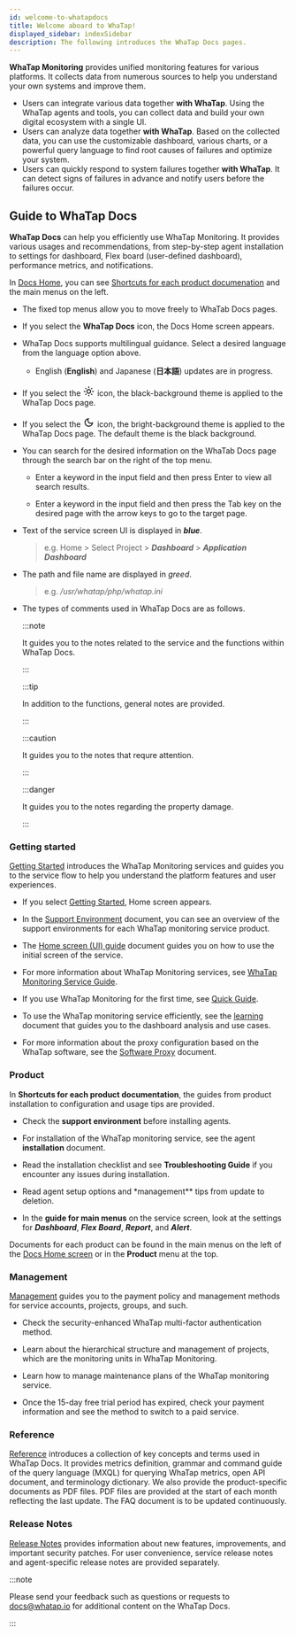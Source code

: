 ```yaml
---
id: welcome-to-whatapdocs
title: Welcome aboard to WhaTap!
displayed_sidebar: indexSidebar
description: The following introduces the WhaTap Docs pages.
---
```


**WhaTap Monitoring** provides unified monitoring features for various platforms. It collects data from numerous sources to help you understand your own systems and improve them. 

-   Users can integrate various data together **with WhaTap**. Using the WhaTap agents and tools, you can collect data and build your own digital ecosystem with a single UI. 
-   Users can analyze data together **with WhaTap**. Based on the collected data, you can use the customizable dashboard, various charts, or a powerful query language to find root causes of failures and optimize your system.
-   Users can quickly respond to system failures together **with WhaTap**. It can detect signs of failures in advance and notify users before the failures occur.

## Guide to WhaTap Docs

**WhaTap Docs** can help you efficiently use WhaTap Monitoring. It provides various usages and recommendations, from step-by-step agent installation to settings for dashboard, Flex board (user-defined dashboard), performance metrics, and notifications.  

In [Docs Home](./), you can see [Shortcuts for each product documenation](./#shortcut-product) and the main menus on the left. 

<ImgLang img='whatap-docs-upper.svg' desc=''/>

-   The fixed top menus allow you to move freely to WhaTab Docs pages. 

-   If you select the **WhaTap Docs** icon, the Docs Home screen appears.

-   WhaTap Docs supports multilingual guidance. Select a desired language from the language option above.

    -   English (**English**) and Japanese (**日本語**) updates are in progress. 

-   If you select the <svg viewBox="0 -4 24 26" width="22" height="22" class="ic-gs"><path fill="currentColor" d="M12,9c1.65,0,3,1.35,3,3s-1.35,3-3,3s-3-1.35-3-3S10.35,9,12,9 M12,7c-2.76,0-5,2.24-5,5s2.24,5,5,5s5-2.24,5-5 S14.76,7,12,7L12,7z M2,13l2,0c0.55,0,1-0.45,1-1s-0.45-1-1-1l-2,0c-0.55,0-1,0.45-1,1S1.45,13,2,13z M20,13l2,0c0.55,0,1-0.45,1-1 s-0.45-1-1-1l-2,0c-0.55,0-1,0.45-1,1S19.45,13,20,13z M11,2v2c0,0.55,0.45,1,1,1s1-0.45,1-1V2c0-0.55-0.45-1-1-1S11,1.45,11,2z M11,20v2c0,0.55,0.45,1,1,1s1-0.45,1-1v-2c0-0.55-0.45-1-1-1C11.45,19,11,19.45,11,20z M5.99,4.58c-0.39-0.39-1.03-0.39-1.41,0 c-0.39,0.39-0.39,1.03,0,1.41l1.06,1.06c0.39,0.39,1.03,0.39,1.41,0s0.39-1.03,0-1.41L5.99,4.58z M18.36,16.95 c-0.39-0.39-1.03-0.39-1.41,0c-0.39,0.39-0.39,1.03,0,1.41l1.06,1.06c0.39,0.39,1.03,0.39,1.41,0c0.39-0.39,0.39-1.03,0-1.41 L18.36,16.95z M19.42,5.99c0.39-0.39,0.39-1.03,0-1.41c-0.39-0.39-1.03-0.39-1.41,0l-1.06,1.06c-0.39,0.39-0.39,1.03,0,1.41 s1.03,0.39,1.41,0L19.42,5.99z M7.05,18.36c0.39-0.39,0.39-1.03,0-1.41c-0.39-0.39-1.03-0.39-1.41,0l-1.06,1.06 c-0.39,0.39-0.39,1.03,0,1.41s1.03,0.39,1.41,0L7.05,18.36z"></path></svg> icon, the black-background theme is applied to the WhaTap Docs page.

-   If you select the <svg viewBox="0 -4 24 26" width="22" height="22" class="ic-gs"><path fill="currentColor" d="M9.37,5.51C9.19,6.15,9.1,6.82,9.1,7.5c0,4.08,3.32,7.4,7.4,7.4c0.68,0,1.35-0.09,1.99-0.27C17.45,17.19,14.93,19,12,19 c-3.86,0-7-3.14-7-7C5,9.07,6.81,6.55,9.37,5.51z M12,3c-4.97,0-9,4.03-9,9s4.03,9,9,9s9-4.03,9-9c0-0.46-0.04-0.92-0.1-1.36 c-0.98,1.37-2.58,2.26-4.4,2.26c-2.98,0-5.4-2.42-5.4-5.4c0-1.81,0.89-3.42,2.26-4.4C12.92,3.04,12.46,3,12,3L12,3z"></path></svg> icon, the bright-background theme is applied to the WhaTap Docs page. The default theme is the black background.

-   You can search for the desired information on the WhaTab Docs page through the search bar on the right of the top menu.

    -   Enter a keyword in the input field and then press Enter to view all search results. 

    -   Enter a keyword in the input field and then press the Tab key on the desired page with the arrow keys to go to the target page.

-   Text of the service screen UI is displayed in **_blue_**.

    > e.g. Home > Select Project > **_Dashboard_** > **_Application Dashboard_**

-   The path and file name are displayed in _greed_.

    > e.g. _/usr/whatap/php/whatap.ini_

-   The types of comments used in WhaTap Docs are as follows.

    :::note

    It guides you to the notes related to the service and the functions within WhaTap Docs.

    :::

    :::tip

    In addition to the functions, general notes are provided.

    :::

    :::caution

    It guides you to the notes that requre attention.

    :::

    :::danger

    It guides you to the notes regarding the property damage.

    :::

### Getting started

[Getting Started](./) introduces the WhaTap Monitoring services and guides you to the service flow to help you understand the platform features and user experiences. 

-   If you select [Getting Started](./), Home screen appears. 

-   In the [Support Environment](support-env) document, you can see an overview of the support environments for each WhaTap monitoring service product. 

-   The [Home screen (UI) guide](main-ui-intro) document guides you on how to use the initial screen of the service. 

-   For more information about WhaTap Monitoring services, see [WhaTap Monitoring Service Guide](whatap-overview).

-   If you use WhaTap Monitoring for the first time, see [Quick Guide](quick-guide).

-   To use the WhaTap monitoring service efficiently, see the [learning](learning-guides) document that guides you to the dashboard analysis and use cases. 

-   For more information about the proxy configuration based on the WhaTap software, see the [Software Proxy](software-proxy) document.

### Product

In **Shortcuts for each product documentation**, the guides from product installation to configuration and usage tips are provided. 

-   Check the **support environment** before installing agents. 

-   For installation of the WhaTap monitoring service, see the agent **installation** document.

-   Read the installation checklist and see **Troubleshooting Guide** if you encounter any issues during installation. 

-   Read agent setup options and \*management\*\* tips from update to deletion. 

-   In the **guide for main menus** on the service screen, look at the settings for **_Dashboard_**, **_Flex Board_**, **_Report_**, and **_Alert_**.

Documents for each product can be found in the main menus on the left of the [Docs Home screen](./) or in the **Product** menu at the top.

### Management

[Management](manage) guides you to the payment policy and management methods for service accounts, projects, groups, and such. 

-   Check the security-enhanced WhaTap multi-factor authentication method. 

-   Learn about the hierarchical structure and management of projects, which are the monitoring units in WhaTap Monitoring. 

-   Learn how to manage maintenance plans of the WhaTap monitoring service. 

-   Once the 15-day free trial period has expired, check your payment information and see the method to switch to a paid service.

### Reference

[Reference](reference) introduces a collection of key concepts and terms used in WhaTap Docs. It provides metrics definition, grammar and command guide of the query language (MXQL) for querying WhaTap metrics, open API document, and terminology dictionary. We also provide the product-specific documents as PDF files. PDF files are provided at the start of each month reflecting the last update. The FAQ document is to be updated continuously.  

### Release Notes

[Release Notes](release-notes) provides information about new features, improvements, and important security patches. For user convenience, service release notes and agent-specific release notes are provided separately.

:::note

Please send your feedback such as questions or requests to docs@whatap.io for additional content on the WhaTap Docs.

:::

